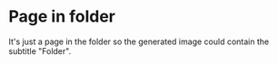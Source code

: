 # Page in folder

It's just a page in the folder so the generated image could contain the subtitle "Folder".
